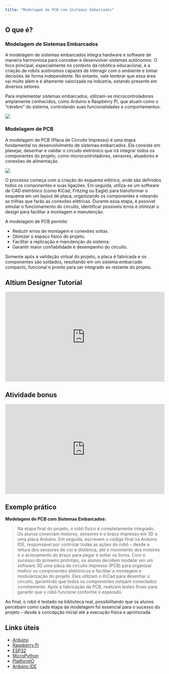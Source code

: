 ```yaml
---
title: "Modelagem de PCB com Sistemas Embarcados"
---
```


## O que é?
### Modelagem de Sistemas Embarcados

A modelagem de sistemas embarcados integra hardware e software de maneira harmoniosa para conceber e desenvolver sistemas autônomos. O foco principal, especialmente no contexto da robótica educacional, é a criação de robôs autônomos capazes de interagir com o ambiente e tomar decisões de forma independente. No entanto, vale lembrar que essa área vai muito além e é altamente valorizada na indústria, estando presente em diversos setores.

Para implementar sistemas embarcados, utilizam-se microcontroladores amplamente conhecidos, como Arduino e Raspberry Pi, que atuam como o "cérebro" do sistema, controlando suas funcionalidades e comportamentos.

![](../images/devMina.png){fig-align="center" }



### Modelagem de PCB

A modelagem de PCB (Placa de Circuito Impresso) é uma etapa fundamental no desenvolvimento de sistemas embarcados. Ela consiste em planejar, desenhar e validar o circuito eletrônico que irá integrar todos os componentes do projeto, como microcontroladores, sensores, atuadores e conexões de alimentação.



![](../images/PCB%20-67862.jpg){fig-align="center"}



O processo começa com a criação do esquema elétrico, onde são definidos todos os componentes e suas ligações. Em seguida, utiliza-se um software de CAD eletrônico (como KiCad, Fritzing ou Eagle) para transformar o esquema em um layout de placa, organizando os componentes e roteando as trilhas que farão as conexões elétricas. Durante essa etapa, é possível simular o funcionamento do circuito, identificar possíveis erros e otimizar o design para facilitar a montagem e manutenção.

A modelagem de PCB permite:

- Reduzir erros de montagem e conexões soltas.
- Otimizar o espaço físico do projeto.
- Facilitar a replicação e manutenção do sistema.
- Garantir maior confiabilidade e desempenho do circuito.

Somente após a validação virtual do projeto, a placa é fabricada e os componentes são soldados, resultando em um sistema embarcado compacto, funcional e pronto para ser integrado ao restante do projeto.

## Altium Designer Tutorial 
<iframe width="514" height="289" src="https://www.youtube.com/embed/xjJpiMlldoI?si=rZ9t0zGdfWHMJ3Cc" title="Introdução à Modelagem 3D para Robótica" frameborder="0" allow="accelerometer; clipboard-write; encrypted-media; gyroscope; picture-in-picture" allowfullscreen></iframe>

## Atividade bonus
<iframe width="514" height="289" src="https://www.youtube.com/embed/jxiaHpoSUno?si=MpftE88GxSt_HCoK" title="Introdução à Modelagem 3D para Robótica" frameborder="0" allow="accelerometer; clipboard-write; encrypted-media; gyroscope; picture-in-picture" allowfullscreen></iframe>

## Exemplo prático

**Modelagem de PCB com Sistemas Embarcados:**  

> Na etapa final do projeto, o robô físico é completamente integrado. Os alunos conectam motores, sensores e o braço impresso em 3D a uma placa Arduino. Em seguida, escrevem o código final na Arduino IDE, responsável por controlar todas as ações do robô – desde a leitura dos sensores de cor e distância, até o movimento dos motores e o acionamento do braço para pegar e soltar os livros. Com o sucesso do primeiro prototipo, os alunos decidem modelar em um software 3D uma placa de circuito impresso (PCB) para organizar melhor os componentes eletrônicos e facilitar a montagem e modularização do projeto. Eles utilizam o KiCad para desenhar o circuito, garantindo que todos os componentes estejam conectados corretamente. Após a fabricação da PCB, realizam testes finais para garantir que o robô funcione conforme o esperado.

Ao final, o robô é testado na biblioteca real, possibilitando que os alunos percebam como cada etapa da modelagem foi essencial para o sucesso do projeto – desde a concepção inicial até a execução física e aprimorada.


## Links úteis

- [Arduino](https://www.arduino.cc/)
- [Raspberry Pi](https://www.raspberrypi.org/)
- [ESP32](https://www.espressif.com/en/products/socs/esp32)
- [MicroPython](https://micropython.org/)
- [PlatformIO](https://platformio.org/)
- [Arduino IDE](https://www.arduino.cc/en/software)
